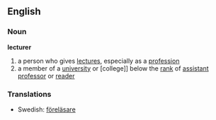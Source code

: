 ==English==
===Noun===
{{wikipedia}}
'''lecturer'''
# a person who gives [[lecture]]s, especially as a [[profession]]
# a member of a [[university]] or [college]] below the [[rank]] of [[assistant professor]] or [[reader]]

===Translations===
*Swedish: [[föreläsare]]